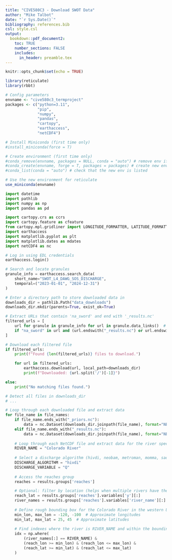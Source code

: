 ```yaml
---
title: "CIVE580C3 - Download SWOT Data"
author: "Mike Talbot"
date: "`r Sys.Date()`"
bibliography: references.bib
csl: style.csl
output: 
  bookdown::pdf_document2:
    toc: TRUE
    number_sections: FALSE
    includes:
      in_header: preamble.tex
---
```


```r
knitr::opts_chunk$set(echo = TRUE)

library(reticulate)
library(rbbt)

# Config parameters
envname <- "cive580c3_termproject"
packages <- c("python=3.11", 
              "pip", 
              "numpy",
              "pandas",
              "cartopy",
              "earthaccess",
              "netCDF4")

# Install Miniconda (first time only)
#install_miniconda(force = T)

# Create environment (first time only)
#conda_remove(envname, packages = NULL, conda = "auto") # remove env if necessary
#conda_create(envname, forge = T, packages = packages) # create new env
#conda_list(conda = "auto") # check that the new env is listed

# Use the new environment for reticulate
use_miniconda(envname)
```

```python
import datetime
import pathlib
import numpy as np
import pandas as pd

import cartopy.crs as ccrs
import cartopy.feature as cfeature
from cartopy.mpl.gridliner import LONGITUDE_FORMATTER, LATITUDE_FORMATTER
import earthaccess
import matplotlib.pyplot as plt
import matplotlib.dates as mdates
import netCDF4 as nc

# Log in using EDL credentials
earthaccess.login()
```

```python
# Search and locate granules
granule_info = earthaccess.search_data(
    short_name="SWOT_L4_DAWG_SOS_DISCHARGE",
    temporal=("2023-01-01", "2024-12-31")
)

# Enter a directory path to store downloaded data in
downloads_dir = pathlib.Path("data_downloads")
downloads_dir.mkdir(parents=True, exist_ok=True)

# Extract URLs that contain 'na_sword' and end with '_results.nc'
filtered_urls = [
    url for granule in granule_info for url in granule.data_links()  # <-- Call the method
    if "na_sword" in url and (url.endswith("_results.nc") or url.endswith("_priors.nc"))
]

# Download each filtered file
if filtered_urls:
    print(f"Found {len(filtered_urls)} files to download.")

    for url in filtered_urls:
        earthaccess.download(url, local_path=downloads_dir)
        print(f"Downloaded: {url.split('/')[-1]}")

else:
    print("No matching files found.")

```

```python
# Detect all files in downloads_dir
# ...

# Loop through each downloaded file and extract data
for file_name in file_names:
    if file_name.ends_with("_priors.nc"):
        data = nc.Dataset(downloads_dir.joinpath(file_name), format="NETCDF4")
    elif file_name.ends_with("_results.nc"):
        data = nc.Dataset(downloads_dir.joinpath(file_name), format="NETCDF4")
    
    # Loop through each NetCDF file and extract data for the river specified
    RIVER_NAME = "Colorado River"
    
    # Select a discharge algorithm (hivdi, neobam, metroman, momma, sad, sic4dvar)
    DISCHARGE_ALGORITHM = "hivdi"
    DISCHARGE_VARIABLE = "Q"
    
    # Access the reaches group
    reaches = results.groups['reaches']    

    # Optional: filter by location (helps when multiple rivers have the same name)
    reach_lat = results.groups['reaches'].variables['y'][:]
    river_names = results.groups['reaches'].variables['river_name'][:]
    
    # Define rough bounding box for the Colorado River in the western U.S.
    min_lon, max_lon = -120, -100  # Approximate longitudes
    min_lat, max_lat = 25, 45  # Approximate latitudes
    
    # Find indexes where the river is RIVER_NAME and within the bounding box
    idx = np.where(
        (river_names[:] == RIVER_NAME) &
        (reach_lon >= min_lon) & (reach_lon <= max_lon) &
        (reach_lat >= min_lat) & (reach_lat <= max_lat)
    )

```